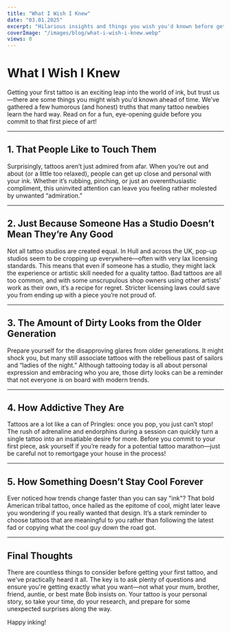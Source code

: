 ```yaml
---
title: "What I Wish I Knew"
date: "03.01.2025"
excerpt: "Hilarious insights and things you wish you'd known before getting your first tattoo."
coverImage: "/images/blog/what-i-wish-i-knew.webp"
views: 0
---
```


# What I Wish I Knew

Getting your first tattoo is an exciting leap into the world of ink, but trust us—there are some things you might wish you'd known ahead of time. We’ve gathered a few humorous (and honest) truths that many tattoo newbies learn the hard way. Read on for a fun, eye-opening guide before you commit to that first piece of art!

---

## 1. That People Like to Touch Them

Surprisingly, tattoos aren’t just admired from afar. When you’re out and about (or a little too relaxed), people can get up close and personal with your ink. Whether it’s rubbing, pinching, or just an overenthusiastic compliment, this uninvited attention can leave you feeling rather molested by unwanted “admiration.”

---

## 2. Just Because Someone Has a Studio Doesn’t Mean They’re Any Good

Not all tattoo studios are created equal. In Hull and across the UK, pop-up studios seem to be cropping up everywhere—often with very lax licensing standards. This means that even if someone has a studio, they might lack the experience or artistic skill needed for a quality tattoo. Bad tattoos are all too common, and with some unscrupulous shop owners using other artists’ work as their own, it’s a recipe for regret. Stricter licensing laws could save you from ending up with a piece you’re not proud of.

---

## 3. The Amount of Dirty Looks from the Older Generation

Prepare yourself for the disapproving glares from older generations. It might shock you, but many still associate tattoos with the rebellious past of sailors and “ladies of the night.” Although tattooing today is all about personal expression and embracing who you are, those dirty looks can be a reminder that not everyone is on board with modern trends.

---

## 4. How Addictive They Are

Tattoos are a lot like a can of Pringles: once you pop, you just can’t stop! The rush of adrenaline and endorphins during a session can quickly turn a single tattoo into an insatiable desire for more. Before you commit to your first piece, ask yourself if you’re ready for a potential tattoo marathon—just be careful not to remortgage your house in the process!

---

## 5. How Something Doesn’t Stay Cool Forever

Ever noticed how trends change faster than you can say "ink"? That bold American tribal tattoo, once hailed as the epitome of cool, might later leave you wondering if you really wanted that design. It’s a stark reminder to choose tattoos that are meaningful to you rather than following the latest fad or copying what the cool guy down the road got.

---

## Final Thoughts

There are countless things to consider before getting your first tattoo, and we've practically heard it all. The key is to ask plenty of questions and ensure you're getting exactly what you want—not what your mum, brother, friend, auntie, or best mate Bob insists on. Your tattoo is your personal story, so take your time, do your research, and prepare for some unexpected surprises along the way.

Happy inking!
